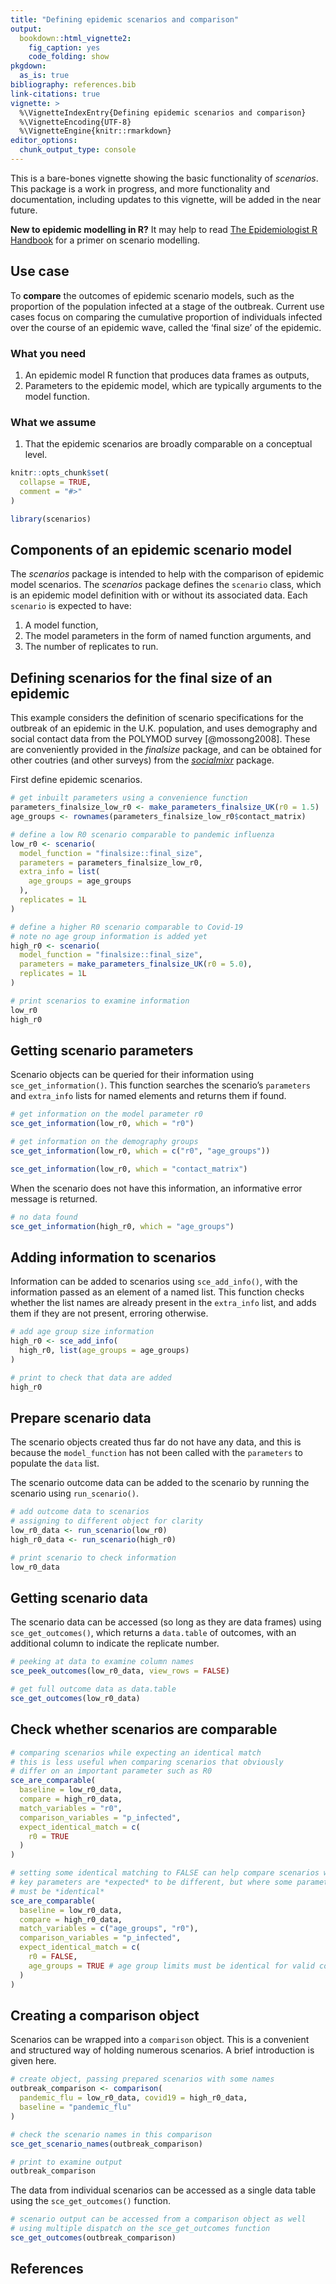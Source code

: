 ```yaml
---
title: "Defining epidemic scenarios and comparison"
output:
  bookdown::html_vignette2:
    fig_caption: yes
    code_folding: show
pkgdown:
  as_is: true
bibliography: references.bib
link-citations: true
vignette: >
  %\VignetteIndexEntry{Defining epidemic scenarios and comparison}
  %\VignetteEncoding{UTF-8}
  %\VignetteEngine{knitr::rmarkdown}
editor_options: 
  chunk_output_type: console
---
```


This is a bare-bones vignette showing the basic functionality of _scenarios_. This package is a work in progress, and more functionality and documentation, including updates to this vignette, will be added in the near future.

::: {.alert .alert-warning}
**New to epidemic modelling in R?** It may help to read [The Epidemiologist R Handbook](https://epirhandbook.com/en/epidemic-modeling.html) for a primer on scenario modelling.
:::

::: {.alert .alert-primary}
## Use case {-}

To **compare** the outcomes of epidemic scenario models, such as the proportion of the population infected at a stage of the outbreak. Current use cases focus on comparing the cumulative proportion of individuals infected over the course of an epidemic wave, called the 'final size' of the epidemic.
:::

::: {.alert .alert-secondary}
### What you need {-}

  1. An epidemic model R function that produces data frames as outputs,
  2. Parameters to the epidemic model, which are typically arguments to the model function.

### What we assume {-}

  1. That the epidemic scenarios are broadly comparable on a conceptual level.
:::

```r
knitr::opts_chunk$set(
  collapse = TRUE,
  comment = "#>"
)
```

```r
library(scenarios)
```

## Components of an epidemic scenario model

The _scenarios_ package is intended to help with the comparison of epidemic model scenarios.
The _scenarios_ package defines the `scenario` class, which is an epidemic model definition with or without its associated data.
Each `scenario` is expected to have:

1. A model function, 
2. The model parameters in the form of named function arguments, and
3. The number of replicates to run.

<!-- ::: {.alert .alert-secondary}
### Example of epidemic scenario model

::: -->

## Defining scenarios for the final size of an epidemic

<!-- Text about finalsize calculations here, with a box - link to finalsize website.
Set the scene for when this sort of comparison is likely to be necessary --- new epidemic outbreak, quick comparison of potential outcomes wanted. -->

This example considers the definition of scenario specifications for the outbreak of an epidemic in the U.K. population, and uses demography and social contact data from the POLYMOD survey [@mossong2008].
These are conveniently provided in the _finalsize_ package, and can be obtained for other coutries (and other surveys) from the _[socialmixr](https://epiforecasts.io/socialmixr/)_ package.

First define epidemic scenarios.

```r
# get inbuilt parameters using a convenience function
parameters_finalsize_low_r0 <- make_parameters_finalsize_UK(r0 = 1.5)
age_groups <- rownames(parameters_finalsize_low_r0$contact_matrix)

# define a low R0 scenario comparable to pandemic influenza
low_r0 <- scenario(
  model_function = "finalsize::final_size",
  parameters = parameters_finalsize_low_r0,
  extra_info = list(
    age_groups = age_groups
  ),
  replicates = 1L
)

# define a higher R0 scenario comparable to Covid-19
# note no age group information is added yet
high_r0 <- scenario(
  model_function = "finalsize::final_size",
  parameters = make_parameters_finalsize_UK(r0 = 5.0),
  replicates = 1L
)
```

```r
# print scenarios to examine information
low_r0
high_r0
```

## Getting scenario parameters

Scenario objects can be queried for their information using `sce_get_information()`. This function searches the scenario's `parameters` and `extra_info` lists for named elements and returns them if found.

```r
# get information on the model parameter r0
sce_get_information(low_r0, which = "r0")

# get information on the demography groups
sce_get_information(low_r0, which = c("r0", "age_groups"))

sce_get_information(low_r0, which = "contact_matrix")
```

When the scenario does not have this information, an informative error message is returned.

```r
# no data found
sce_get_information(high_r0, which = "age_groups")
```

## Adding information to scenarios

Information can be added to scenarios using `sce_add_info()`, with the information passed as an element of a named list. This function checks whether the list names are already present in the `extra_info` list, and adds them if they are not present, erroring otherwise.

```r
# add age group size information
high_r0 <- sce_add_info(
  high_r0, list(age_groups = age_groups)
)

# print to check that data are added
high_r0
```

## Prepare scenario data

The scenario objects created thus far do not have any data, and this is because the `model_function` has not been called with the `parameters` to populate the `data` list.

The scenario outcome data can be added to the scenario by running the scenario using `run_scenario()`.

```r
# add outcome data to scenarios
# assigning to different object for clarity
low_r0_data <- run_scenario(low_r0)
high_r0_data <- run_scenario(high_r0)
```

```r
# print scenario to check information
low_r0_data
```

## Getting scenario data

The scenario data can be accessed (so long as they are data frames) using `sce_get_outcomes()`, which returns a `data.table` of outcomes, with an additional column to indicate the replicate number.

```r
# peeking at data to examine column names
sce_peek_outcomes(low_r0_data, view_rows = FALSE)

# get full outcome data as data.table
sce_get_outcomes(low_r0_data)
```

## Check whether scenarios are comparable

```r
# comparing scenarios while expecting an identical match
# this is less useful when comparing scenarios that obviously
# differ on an important parameter such as R0
sce_are_comparable(
  baseline = low_r0_data,
  compare = high_r0_data,
  match_variables = "r0",
  comparison_variables = "p_infected",
  expect_identical_match = c(
    r0 = TRUE
  )
)

# setting some identical matching to FALSE can help compare scenarios where
# key parameters are *expected* to be different, but where some parameters
# must be *identical*
sce_are_comparable(
  baseline = low_r0_data,
  compare = high_r0_data,
  match_variables = c("age_groups", "r0"),
  comparison_variables = "p_infected",
  expect_identical_match = c(
    r0 = FALSE,
    age_groups = TRUE # age group limits must be identical for valid comparison
  )
)
```

## Creating a comparison object

Scenarios can be wrapped into a `comparison` object. This is a convenient and structured way of holding numerous scenarios. A brief introduction is given here.

```r
# create object, passing prepared scenarios with some names
outbreak_comparison <- comparison(
  pandemic_flu = low_r0_data, covid19 = high_r0_data,
  baseline = "pandemic_flu"
)

# check the scenario names in this comparison
sce_get_scenario_names(outbreak_comparison)

# print to examine output
outbreak_comparison
```

The data from individual scenarios can be accessed as a single data table using the `sce_get_outcomes()` function.

```r
# scenario output can be accessed from a comparison object as well
# using multiple dispatch on the sce_get_outcomes function
sce_get_outcomes(outbreak_comparison)
```

## References
